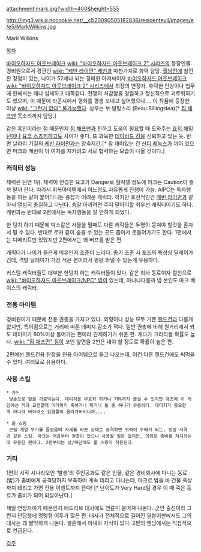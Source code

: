 attachment:mark.jpg?width=400&height=555

http://img3.wikia.nocookie.net/__cb20090505182836/residentevil/images/e/e5/MarkWilkins.jpg

Mark Wilkins

[[목차]]

[[바이오하자드 아웃브레이크]] [[wiki: "바이오하자드 아웃브레이크 2" 시리즈]]의 등장인물. 경비원으로서 경관인 [[wiki: "케빈 라이먼" 케빈]]과 마찬가지로 화력 담당.
[[월남전]]에 참전한 경험이 있는, 나이가 52세나 되는 경비원 아저씨이자 [[바이오하자드 아웃브레이크]] [[wiki: "바이오하자드 아웃브레이크 2" 시리즈]]에서 최장의 연장자. 후덕한 인상이나 업무에 한해서는 꽤나 섬세하고 대쪽같다.
전쟁의 처참함을 경험하고 정신적으로 괴로워하기도 했으며, 이 때문에 라쿤시에서 평화를 평생 보내고 싶어했으나.... 이 작품에 등장한 이상 [[wiki: "그런거 없다" 불가능했다]].
성우는 보 빌링스리 (Beau Billingslea)[* [[짐 채프맨]] 목소리까지 담당.]

같은 흑인이라는 점 때문인지 [[짐 채프맨]]과 친하고 도움이 필요할 때 도와주는 [[죠지 해밀턴]]이나 [[요코 스즈키]]하고도 사이가 좋다. 또 과묵한 [[데이비드 킹]]을 신뢰하고 있는 듯. 반면 날라리 기질의 [[케빈 라이먼]]과는 앙숙지간.[* 참 재미있는 건 [[신디 레녹스]]가 끼어 있으면 마크와 케빈이 이 여자를 지키려고 서로 협력하는 모습이 나올 것이다.]
=== 캐릭터 성능 ===
체력은 단연 1위. 체력이 안습한 요코가 Danger로 헐떡댈 정도에 마크는 Caution이 뜰까 말까 한다. 따라서 회복아이템에서 어느정도 자유롭게 진행이 가능. AIPC는 독자행동을 하든 같이 붙어다니든 종잡기 어려운 캐릭터. 하지만 호전적인건 [[케빈 라이먼]]과 같아서 열심히 총질하고 다닌다. 총알 아끼려면 주지 말아야할 최우선 캐릭터이기도 하다. 케빈과는 반대로 2편에서는 독자행동을 잘 안하게 되었다.

한 덩치 하기 때문에 박스같은 사물을 밀때도 다른 캐릭들은 두명이 뭉쳐야 할것을 혼자서 밀 수 있다. 반대로 로커 같이 숨을 수 있는 곳도 좁아서 못들어가기도 한다. 1편에서는 디메리트만 있었지만 2편에서는 꽤 버프를 받은 편.

캐릭터가 나이가 들은게 이유인지 조준이 느리다. 총기 조준 시 포즈의 특성상 딜레이가 긴데, 격발 딜레이가 가장 적은 편이라서 펑펑 쏴댈 수 있는게 유용하다.

커스텀 캐릭터들도 대부분 한덩치 하는 캐릭터들이 있다. 같은 회사 동료이자 절친으로 [[wiki: "바이오하자드 아웃브레이크/NPC" 밥]]이 있는데, 아니나다를까 밥 본인도 마크 베이스의 캐릭터.

=== 전용 아이템 ===
경비원이기 때문에 전용 권총을 가지고 있다. 외형이나 성능 모두 기존 [[핸드건]]과 다를게 없지만, 특이점으로는 거리에 따른 데미지 감소가 적다. 일반 권총에 비해 원거리에서 쏴도 데미지가 80%이상 들어가는 편이라 견제하기가 쉬운 편. 게다가 크리티컬 확률도 높다. [[wiki: "짐 채프먼" 짐]]이 코인 앞면을 2번은 내야 할 정도로 확률이 높은 편.

2편에선 핸드건용 탄창을 전용 아이템으로 들고 나오는데, 이건 다른 핸드건에도 써먹을 수 있다. 여러모로 유용하다.

=== 사용 스킬 ===
 * 가드
  양손으로 앞을 가로막는다. 데미지를 무효화 하거나 70%까지 줄일 수 있지만 애초에 이 게임에선 적과 교전할때 미리미리 죽이거나 튀거나 둘 중 하나가 유용하다. 데미지가 중요한게 아니라 바이러스 감염률이 올라가버리니까....

 * 풀 스윙
  근접 계열 무기를 들었을때 자세를 바꾼 상태로 공격하면 위력이 두배가 되는, 정밀 사격과 같은 스킬. 마크는 처음부터 권총이 있으니 사용할 일은 없지만, 의외로 좀비를 처치하는데 유용한 편이다. 2편부터는 상/하단에도 풀 스윙이 적용된다.

=== 기타 ===
1편의 시작 시나리오인 '발생'의 주인공과도 같은 인물. 같은 경비회사에 다니는 동료(밥)가 좀비에게 공격당하자 부축하여 계속 데리고 다니는데, 마크로 밥을 바 건물 옥상까지 데리고 가면 전용 이벤트까지 뜬다! [* 난이도가 Very Hard일 경우 이 때 죽은 동료가 좀비가 되어 되살아난다.]

제일 연장자이기 때문인지 애드리브 대사에도 연륜이 묻어져 나온다. 군인 출신이라 그런지 단답형에 명령형 어투가 많은 편. 대사가 전체적으로 길어진 일본어판에서도 그의 대사는 꽤 짤막하게 나온다.
결혼해서 아내와 자식이 있다. 2편의 엔딩에서는 직접적으로 언급된다.

[[각주]]
